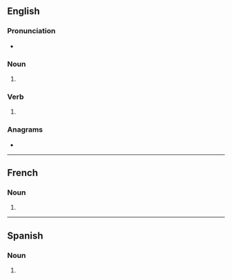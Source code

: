 {{also|Booms}}
==English==

===Pronunciation===
* {{IPA|en|/buːmz/}}

===Noun===
{{head|en|noun form}}

# {{plural of|en|boom}}

===Verb===
{{head|en|verb form}}

# {{en-third-person singular of|boom}}

===Anagrams===
* {{anagrams|en|a=bmoos|bosom|mobos|moobs}}

----

==French==

===Noun===
{{head|fr|noun plural form|g=m}}

# {{plural of|fr|boom}}

----

==Spanish==

===Noun===
{{head|es|noun form|g=m-p}}

# {{plural of|es|boom}}